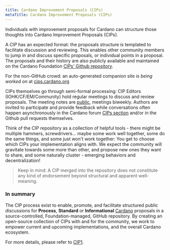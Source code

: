 ```yaml
---
title: Cardano Improvement Proposals (CIPs)
metaTitle: Cardano Improvement Proposals (CIPs)
---
```


Individuals with improvement proposals for Cardano can structure those thoughts into Cardano Improvement Proposals (CIPs).  

A *CIP* has an expected format: the proposals structure is templated to facilitate discussion and reviewing. This enables other community members to jump in and discuss specific proposals, or individual points in a proposal. The proposals and their history are also publicly available and maintained on the Cardano Foundation [CIPs' Github repository](https://github.com/cardano-foundation/CIPs).  

For the non-GitHub crowd: an auto-generated companion site *is being worked on* at [cips.cardano.org](https://cips.cardano.org) 

CIPs themselves go through semi-formal processing: CIP Editors (IOHK/CF/EM/Community) hold regular meetings to discuss and review proposals. The meeting notes are [public](https://github.com/cardano-foundation/CIPs/tree/master/BiweeklyMeetings), meetings biweekly. Authors are invited to participate and provide feedback while conversations often happen asynchronously in the Cardano forum [CIPs section](https://forum.cardano.org/c/english/cips/122) and/or in the Github pull requests themselves.  

Think of the CIP repository as a collection of helpful tools - there might be multiple hammers, screwdrivers... maybe some work well together, some do the same things, and some just won't work together: You get to choose which CIPs your implementation aligns with. We expect the community will gravitate towards some more than other, and propose new ones they want to share, and some naturally cluster - emerging behaviors and decentralization!  

> Keep in mind: A CIP merged into the repository does not constitute any kind of endorsement beyond structural and apparent well-meaning.  

### In summary

The CIP process exist to enable, promote, and facilitate structured public discussions for **Process**, **Standard** or **Informational** [Cardano](https://cardano.org/) proposals in a source-controlled, Foundation-managed, GitHub repository. By creating an open-source collection of CIPs with and for the community, we work to empower current and upcoming implementations, and the overall Cardano ecosystem.  

For more details, please refer to [CIP1](https://github.com/cardano-foundation/CIPs/blob/master/CIP-0001/CIP-0001.md/).  


